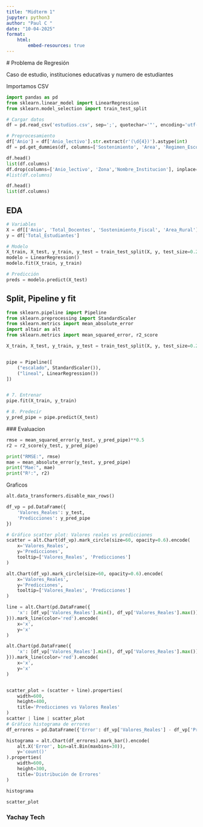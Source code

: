```yaml
---
title: "Midterm 1"
jupyter: python3
author: "Paul C "
date: "10-04-2025"
format: 
    html:
        embed-resources: true
---
```

 # Problema de Regresión

Caso de estudio, instituciones educativas y numero de estudiantes

Importamos CSV
```python
import pandas as pd
from sklearn.linear_model import LinearRegression
from sklearn.model_selection import train_test_split

# Cargar datos
df = pd.read_csv('estudios.csv', sep=';', quotechar='"', encoding='utf-8', engine='python')

# Preprocesamiento
df['Anio'] = df['Anio_lectivo'].str.extract(r'(\d{4})').astype(int)
df = pd.get_dummies(df, columns=['Sostenimiento', 'Area', 'Regimen_Escolar'])


```

```python
df.head()
list(df.columns)
df.drop(columns=['Anio_lectivo', 'Zona','Nombre_Institucion'], inplace=True)
#list(df.columns)

```

```python
df.head()
list(df.columns)
```

## EDA
```python

# Variables
X = df[['Anio', 'Total_Docentes', 'Sostenimiento_Fiscal', 'Area_Rural']]  # por ejemplo
y = df['Total_Estudiantes']

# Modelo
X_train, X_test, y_train, y_test = train_test_split(X, y, test_size=0.2, random_state=42)
modelo = LinearRegression()
modelo.fit(X_train, y_train)

# Predicción
preds = modelo.predict(X_test)
```


## Split, Pipeline y fit
```python
from sklearn.pipeline import Pipeline
from sklearn.preprocessing import StandardScaler
from sklearn.metrics import mean_absolute_error
import altair as alt
from sklearn.metrics import mean_squared_error, r2_score

X_train, X_test, y_train, y_test = train_test_split(X, y, test_size=0.2, random_state=42)


pipe = Pipeline([
    ("escalado", StandardScaler()),
    ("lineal", LinearRegression())
])


# 7. Entrenar
pipe.fit(X_train, y_train)

# 8. Predecir
y_pred_pipe = pipe.predict(X_test)
```

 ### Evaluacion
```python

rmse = mean_squared_error(y_test, y_pred_pipe)**0.5
r2 = r2_score(y_test, y_pred_pipe)

print("RMSE:", rmse)
mae = mean_absolute_error(y_test, y_pred_pipe)
print("Mae:", mae)
print("R²:", r2)

```

Graficos

```python
alt.data_transformers.disable_max_rows()

df_vp = pd.DataFrame({
    'Valores_Reales': y_test,
    'Predicciones': y_pred_pipe
})

# Gráfico scatter plot: Valores reales vs predicciones
scatter = alt.Chart(df_vp).mark_circle(size=60, opacity=0.6).encode(
    x='Valores_Reales',
    y='Predicciones',
    tooltip=['Valores_Reales', 'Predicciones']
)

alt.Chart(df_vp).mark_circle(size=60, opacity=0.6).encode(
    x='Valores_Reales',
    y='Predicciones',
    tooltip=['Valores_Reales', 'Predicciones']
)

line = alt.Chart(pd.DataFrame({
    'x': [df_vp['Valores_Reales'].min(), df_vp['Valores_Reales'].max()]
})).mark_line(color='red').encode(
    x='x',
    y='x'
)

alt.Chart(pd.DataFrame({
    'x': [df_vp['Valores_Reales'].min(), df_vp['Valores_Reales'].max()]
})).mark_line(color='red').encode(
    x='x',
    y='x'
)


scatter_plot = (scatter + line).properties(
    width=600,
    height=400,
    title='Predicciones vs Valores Reales'
)
scatter | line | scatter_plot
# Gráfico histograma de errores
df_errores = pd.DataFrame({'Error': df_vp['Valores_Reales'] - df_vp['Predicciones']})

histograma = alt.Chart(df_errores).mark_bar().encode(
    alt.X('Error', bin=alt.Bin(maxbins=30)),
    y='count()'
).properties(
    width=600,
    height=300,
    title='Distribución de Errores'
)


```


```python
histograma
```


```python
scatter_plot
```
### Yachay Tech